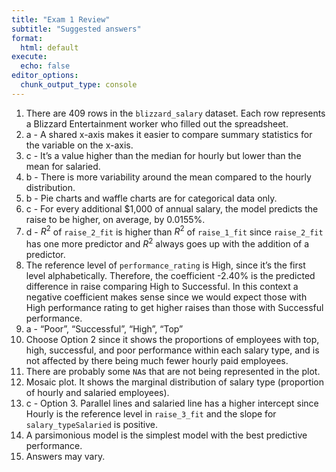 ```yaml
---
title: "Exam 1 Review"
subtitle: "Suggested answers"
format:
  html: default
execute:
  echo: false
editor_options: 
  chunk_output_type: console
---
```


1.  There are 409 rows in the `blizzard_salary` dataset. Each row represents a Blizzard Entertainment worker who filled out the spreadsheet.
2.  a - A shared x-axis makes it easier to compare summary statistics for the variable on the x-axis.
3.  c - It's a value higher than the median for hourly but lower than the mean for salaried.
4.  b - There is more variability around the mean compared to the hourly distribution.
5.  b - Pie charts and waffle charts are for categorical data only.
6.  c - For every additional \$1,000 of annual salary, the model predicts the raise to be higher, on average, by 0.0155%.
7.  d - $R^2$ of `raise_2_fit` is higher than $R^2$ of `raise_1_fit` since `raise_2_fit` has one more predictor and $R^2$ always goes up with the addition of a predictor.
8.  The reference level of `performance_rating` is High, since it's the first level alphabetically. Therefore, the coefficient -2.40% is the predicted difference in raise comparing High to Successful. In this context a negative coefficient makes sense since we would expect those with High performance rating to get higher raises than those with Successful performance.
9.  a - "Poor", "Successful", "High", "Top"
10. Choose Option 2 since it shows the proportions of employees with top, high, successful, and poor performance within each salary type, and is not affected by there being much fewer hourly paid employees.
11. There are probably some `NA`s that are not being represented in the plot.
12. Mosaic plot. It shows the marginal distribution of salary type (proportion of hourly and salaried employees).
13. c - Option 3. Parallel lines and salaried line has a higher intercept since Hourly is the reference level in `raise_3_fit` and the slope for `salary_typeSalaried` is positive.
14. A parsimonious model is the simplest model with the best predictive performance.
15. Answers may vary.
